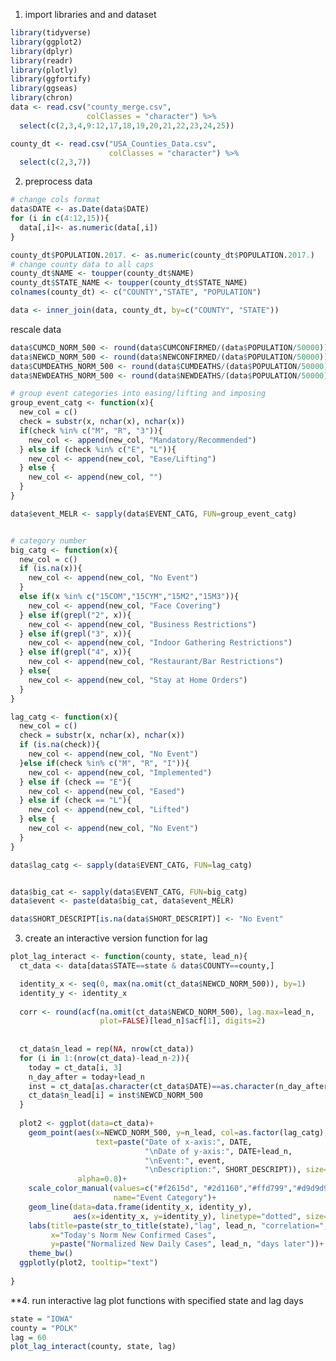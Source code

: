 1. import libraries and and dataset
```r
library(tidyverse)
library(ggplot2)
library(dplyr)
library(readr)
library(plotly)
library(ggfortify)
library(ggseas)
library(chron)
data <- read.csv("county_merge.csv",
                 colClasses = "character") %>% 
  select(c(2,3,4,9:12,17,18,19,20,21,22,23,24,25))

county_dt <- read.csv("USA_Counties_Data.csv",
                      colClasses = "character") %>% 
  select(c(2,3,7))
```

2. preprocess data
```r
# change cols format
data$DATE <- as.Date(data$DATE)
for (i in c(4:12,15)){
  data[,i]<- as.numeric(data[,i])
}

county_dt$POPULATION.2017. <- as.numeric(county_dt$POPULATION.2017.)
# change county data to all caps
county_dt$NAME <- toupper(county_dt$NAME)
county_dt$STATE_NAME <- toupper(county_dt$STATE_NAME)
colnames(county_dt) <- c("COUNTY","STATE", "POPULATION")

data <- inner_join(data, county_dt, by=c("COUNTY", "STATE")) 
```
rescale data
```r
data$CUMCD_NORM_500 <- round(data$CUMCONFIRMED/(data$POPULATION/50000))
data$NEWCD_NORM_500 <- round(data$NEWCONFIRMED/(data$POPULATION/50000))
data$CUMDEATHS_NORM_500 <- round(data$CUMDEATHS/(data$POPULATION/50000))
data$NEWDEATHS_NORM_500 <- round(data$NEWDEATHS/(data$POPULATION/50000))
```

```r


# group event categories into easing/lifting and imposing
group_event_catg <- function(x){
  new_col = c()
  check = substr(x, nchar(x), nchar(x))
  if(check %in% c("M", "R", "3")){
    new_col <- append(new_col, "Mandatory/Recommended")
  } else if (check %in% c("E", "L")){
    new_col <- append(new_col, "Ease/Lifting")
  } else {
    new_col <- append(new_col, "")
  }
}

data$event_MELR <- sapply(data$EVENT_CATG, FUN=group_event_catg)


# category number
big_catg <- function(x){
  new_col = c()
  if (is.na(x)){
    new_col <- append(new_col, "No Event")
  } 
  else if(x %in% c("15COM","15CYM","15M2","15M3")){
    new_col <- append(new_col, "Face Covering")
  } else if(grepl("2", x)){
    new_col <- append(new_col, "Business Restrictions")
  } else if(grepl("3", x)){
    new_col <- append(new_col, "Indoor Gathering Restrictions")
  } else if(grepl("4", x)){
    new_col <- append(new_col, "Restaurant/Bar Restrictions")
  } else{
    new_col <- append(new_col, "Stay at Home Orders")
  }
}

lag_catg <- function(x){
  new_col = c()
  check = substr(x, nchar(x), nchar(x))
  if (is.na(check)){
    new_col <- append(new_col, "No Event")
  }else if(check %in% c("M", "R", "I")){
    new_col <- append(new_col, "Implemented")
  } else if (check == "E"){
    new_col <- append(new_col, "Eased")
  } else if (check == "L"){
    new_col <- append(new_col, "Lifted")
  } else {
    new_col <- append(new_col, "No Event")
  }
}

data$lag_catg <- sapply(data$EVENT_CATG, FUN=lag_catg)


data$big_cat <- sapply(data$EVENT_CATG, FUN=big_catg)
data$event <- paste(data$big_cat, data$event_MELR)

data$SHORT_DESCRIPT[is.na(data$SHORT_DESCRIPT)] <- "No Event"

```


3. create an interactive version function for lag
```r
plot_lag_interact <- function(county, state, lead_n){
  ct_data <- data[data$STATE==state & data$COUNTY==county,]

  identity_x <- seq(0, max(na.omit(ct_data$NEWCD_NORM_500)), by=1)
  identity_y <- identity_x
  
  corr <- round(acf(na.omit(ct_data$NEWCD_NORM_500), lag.max=lead_n,
                    plot=FALSE)[lead_n]$acf[1], digits=2)
  
  
  ct_data$n_lead = rep(NA, nrow(ct_data))
  for (i in 1:(nrow(ct_data)-lead_n-2)){
    today = ct_data[i, 3]
    n_day_after = today+lead_n
    inst = ct_data[as.character(ct_data$DATE)==as.character(n_day_after),]
    ct_data$n_lead[i] = inst$NEWCD_NORM_500
  }
  
  plot2 <- ggplot(data=ct_data)+
    geom_point(aes(x=NEWCD_NORM_500, y=n_lead, col=as.factor(lag_catg),
                   text=paste("Date of x-axis:", DATE,
                              "\nDate of y-axis:", DATE+lead_n,
                              "\nEvent:", event,
                              "\nDescription:", SHORT_DESCRIPT)), size=2,
               alpha=0.8)+
    scale_color_manual(values=c("#f2615d", "#2d1160","#ffd799","#d9d9d9"),
                       name="Event Category")+
    geom_line(data=data.frame(identity_x, identity_y),
              aes(x=identity_x, y=identity_y), linetype="dotted", size=1)+
    labs(title=paste(str_to_title(state),"lag", lead_n, "correlation=", corr), 
         x="Today's Norm New Confirmed Cases",
         y=paste("Normalized New Daily Cases", lead_n, "days later"))+
    theme_bw()
  ggplotly(plot2, tooltip="text")
  
}
```



**4. run interactive lag plot functions with specified state and lag days
```r
state = "IOWA"
county = "POLK"
lag = 60
plot_lag_interact(county, state, lag)
```


